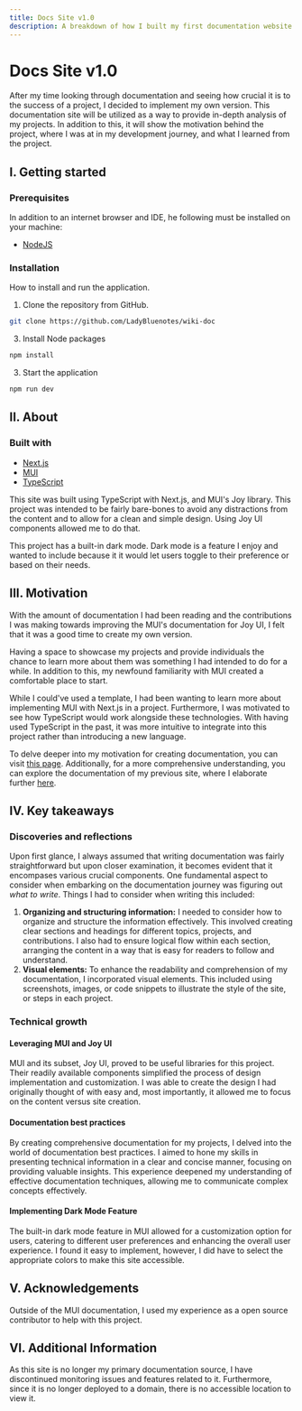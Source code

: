 ```yaml
---
title: Docs Site v1.0
description: A breakdown of how I built my first documentation website and what I learned in the process.
---
```



# Docs Site v1.0

<Hero src="/Docs-1.0.png" alt="screenshot of my first documentation site" repo="https://github.com/LadyBluenotes/wiki-doc" />

After my time looking through documentation and seeing how crucial it is to the success of a project, I decided to implement my own version. This documentation site will be utilized as a way to provide in-depth analysis of my projects. In addition to this, it will show the motivation behind the project, where I was at in my development journey, and what I learned from the project.

## I. Getting started

### Prerequisites

In addition to an internet browser and IDE, he following must be installed on your machine:

* [NodeJS](https://nodejs.org/en)

### Installation

How to install and run the application.

1. Clone the repository from GitHub.
```bash copy
git clone https://github.com/LadyBluenotes/wiki-doc
```

3. Install Node packages
```bash copy
npm install
```

3. Start the application
```bash copy
npm run dev
```

## II. About

### Built with
* [Next.js](https://nextjs.org/)
* [MUI](https://mui.com/)
* [TypeScript](https://www.typescriptlang.org/)

This site was built using TypeScript with Next.js, and MUI's Joy library. This project was intended to be fairly bare-bones to avoid any distractions from the content and to allow for a clean and simple design. Using Joy UI components allowed me to do that.

This project has a built-in dark mode. Dark mode is a feature I enjoy and wanted to include because it it would let users toggle to their preference or based on their needs.

## III. Motivation

With the amount of documentation I had been reading and the contributions I was making towards improving the MUI's documentation for Joy UI, I felt that it was a good time to create my own version. 

Having a space to showcase my projects and provide individuals the chance to learn more about them was something I had intended to do for a while. In addition to this, my newfound familiarity with MUI created a comfortable place to start.

While I could've used a template, I had been wanting to learn more about implementing MUI with Next.js in a project. Furthermore, I was motivated to see how TypeScript would work alongside these technologies. With having used TypeScript in the past, it was more intuitive to integrate into this project rather than introducing a new language.

To delve deeper into my motivation for creating documentation, you can visit [this page](/site/). Additionally, for a more comprehensive understanding, you can explore the documentation of my previous site, where I elaborate further [here](/react/docs-2.0/).

## IV. Key takeaways

### Discoveries and reflections

Upon first glance, I always assumed that writing documentation was fairly straightforward but upon closer examination, it becomes evident that it encompases various crucial components. One fundamental aspect to consider when embarking on the documentation journey was figuring out *what to write*. Things I had to consider when writing this included:
1. **Organizing and structuring information:** I needed to consider how to organize and structure the information effectively. This involved creating clear sections and headings for different topics, projects, and contributions. I also had to ensure logical flow within each section, arranging the content in a way that is easy for readers to follow and understand.
2. **Visual elements:** To enhance the readability and comprehension of my documentation, I incorporated visual elements. This included using screenshots, images, or code snippets to illustrate the style of the site, or steps in each project.

### Technical growth

#### Leveraging MUI and Joy UI

MUI and its subset, Joy UI, proved to be useful libraries for this project. Their readily available components simplified the process of design implementation and customization. I was able to create the design I had originally thought of with easy and, most importantly, it allowed me to focus on the content versus site creation.

#### Documentation best practices

By creating comprehensive documentation for my projects, I delved into the world of documentation best practices. I aimed to hone my skills in presenting technical information in a clear and concise manner, focusing on providing valuable insights. This experience deepened my understanding of effective documentation techniques, allowing me to communicate complex concepts effectively.

#### Implementing Dark Mode Feature

The built-in dark mode feature in MUI allowed for a customization option for users, catering to different user preferences and enhancing the overall user experience. I found it easy to implement, however, I did have to select the appropriate colors to make this site accessible.

## V. Acknowledgements

Outside of the MUI documentation, I used my experience as a open source contributor to help with this project.

## VI. Additional Information

As this site is no longer my primary documentation source, I have discontinued monitoring issues and features related to it. Furthermore, since it is no longer deployed to a domain, there is no accessible location to view it.